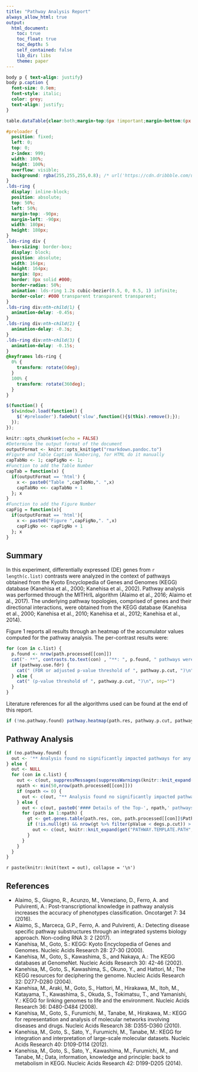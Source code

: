 ```yaml
---
title: "Pathway Analysis Report"
always_allow_html: true
output:
  html_document:
    toc: true
    toc_float: true
    toc_depth: 5
    self_contained: false
    lib_dir: libs
    theme: paper
---
```


```css
body p { text-align: justify}
body p.caption {
  font-size: 0.9em;
  font-style: italic;
  color: grey;
  text-align: justify;
}
```

```css
table.dataTable{clear:both;margin-top:6px !important;margin-bottom:6px !important;max-width:none !important;border-collapse:separate !important}table.dataTable td,table.dataTable th{-webkit-box-sizing:content-box;box-sizing:content-box}table.dataTable td.dataTables_empty,table.dataTable th.dataTables_empty{text-align:center}table.dataTable.nowrap th,table.dataTable.nowrap td{white-space:nowrap}div.dataTables_wrapper div.dataTables_length label{font-weight:normal;text-align:left;white-space:nowrap}div.dataTables_wrapper div.dataTables_length select{width:75px;display:inline-block}div.dataTables_wrapper div.dataTables_filter{text-align:right}div.dataTables_wrapper div.dataTables_filter label{font-weight:normal;white-space:nowrap;text-align:left}div.dataTables_wrapper div.dataTables_filter input{margin-left:0.5em;display:inline-block;width:auto}div.dataTables_wrapper div.dataTables_info{padding-top:8px;white-space:nowrap}div.dataTables_wrapper div.dataTables_paginate{margin:0;white-space:nowrap;text-align:right}div.dataTables_wrapper div.dataTables_paginate ul.pagination{margin:2px 0;white-space:nowrap}div.dataTables_wrapper div.dataTables_processing{position:absolute;top:50%;left:50%;width:200px;margin-left:-100px;margin-top:-26px;text-align:center;padding:1em 0}table.dataTable thead>tr>th.sorting_asc,table.dataTable thead>tr>th.sorting_desc,table.dataTable thead>tr>th.sorting,table.dataTable thead>tr>td.sorting_asc,table.dataTable thead>tr>td.sorting_desc,table.dataTable thead>tr>td.sorting{padding-right:30px}table.dataTable thead>tr>th:active,table.dataTable thead>tr>td:active{outline:none}table.dataTable thead .sorting,table.dataTable thead .sorting_asc,table.dataTable thead .sorting_desc,table.dataTable thead .sorting_asc_disabled,table.dataTable thead .sorting_desc_disabled{cursor:pointer;position:relative}table.dataTable thead .sorting:after,table.dataTable thead .sorting_asc:after,table.dataTable thead .sorting_desc:after,table.dataTable thead .sorting_asc_disabled:after,table.dataTable thead .sorting_desc_disabled:after{position:absolute;bottom:8px;right:8px;display:block;font-family:'Glyphicons Halflings';opacity:0.5}table.dataTable thead .sorting:after{opacity:0.2;content:"\e150"}table.dataTable thead .sorting_asc:after{content:"\e155"}table.dataTable thead .sorting_desc:after{content:"\e156"}table.dataTable thead .sorting_asc_disabled:after,table.dataTable thead .sorting_desc_disabled:after{color:#eee}div.dataTables_scrollHead table.dataTable{margin-bottom:0 !important}div.dataTables_scrollBody>table{border-top:none;margin-top:0 !important;margin-bottom:0 !important}div.dataTables_scrollBody>table>thead .sorting:after,div.dataTables_scrollBody>table>thead .sorting_asc:after,div.dataTables_scrollBody>table>thead .sorting_desc:after{display:none}div.dataTables_scrollBody>table>tbody>tr:first-child>th,div.dataTables_scrollBody>table>tbody>tr:first-child>td{border-top:none}div.dataTables_scrollFoot>.dataTables_scrollFootInner{box-sizing:content-box}div.dataTables_scrollFoot>.dataTables_scrollFootInner>table{margin-top:0 !important;border-top:none}@media screen and (max-width: 767px){div.dataTables_wrapper div.dataTables_length,div.dataTables_wrapper div.dataTables_filter,div.dataTables_wrapper div.dataTables_info,div.dataTables_wrapper div.dataTables_paginate{text-align:center}}table.dataTable.table-condensed>thead>tr>th{padding-right:20px}table.dataTable.table-condensed .sorting:after,table.dataTable.table-condensed .sorting_asc:after,table.dataTable.table-condensed .sorting_desc:after{top:6px;right:6px}table.table-bordered.dataTable th,table.table-bordered.dataTable td{border-left-width:0}table.table-bordered.dataTable th:last-child,table.table-bordered.dataTable th:last-child,table.table-bordered.dataTable td:last-child,table.table-bordered.dataTable td:last-child{border-right-width:0}table.table-bordered.dataTable tbody th,table.table-bordered.dataTable tbody td{border-bottom-width:0}div.dataTables_scrollHead table.table-bordered{border-bottom-width:0}div.table-responsive>div.dataTables_wrapper>div.row{margin:0}div.table-responsive>div.dataTables_wrapper>div.row>div[class^="col-"]:first-child{padding-left:0}div.table-responsive>div.dataTables_wrapper>div.row>div[class^="col-"]:last-child{padding-right:0}
```

```css
#preloader {
  position: fixed;
  left: 0;
  top: 0;
  z-index: 999;
  width: 100%;
  height: 100%;
  overflow: visible;
  background: rgba(255,255,255,0.8); /* url('https://cdn.dribbble.com/users/107759/screenshots/2436386/copper-loader.gif') no-repeat center 20%; */
}
.lds-ring {
  display: inline-block;
  position: absolute;
  top: 50%;
  left: 50%;
  margin-top: -90px;
  margin-left: -90px;
  width: 180px;
  height: 180px;
}
.lds-ring div {
  box-sizing: border-box;
  display: block;
  position: absolute;
  width: 164px;
  height: 164px;
  margin: 8px;
  border: 8px solid #000;
  border-radius: 50%;
  animation: lds-ring 1.2s cubic-bezier(0.5, 0, 0.5, 1) infinite;
  border-color: #000 transparent transparent transparent;
}
.lds-ring div:nth-child(1) {
  animation-delay: -0.45s;
}
.lds-ring div:nth-child(2) {
  animation-delay: -0.3s;
}
.lds-ring div:nth-child(3) {
  animation-delay: -0.15s;
}
@keyframes lds-ring {
  0% {
    transform: rotate(0deg);
  }
  100% {
    transform: rotate(360deg);
  }
}
```

::: {#preloader}
<div class="lds-ring"><div></div><div></div><div></div><div></div></div>
:::

```js
$(function() {
  $(window).load(function() {
    $('#preloader').fadeOut('slow',function(){$(this).remove();});
  });
});
```


```r
knitr::opts_chunk$set(echo = FALSE)
#Determine the output format of the document
outputFormat <- knitr::opts_knit$get("rmarkdown.pandoc.to")
#Figure and Table Caption Numbering, for HTML do it manually
capTabNo <- 1; capFigNo <- 1;
#Function to add the Table Number
capTab = function(x) {
  if(outputFormat == 'html') {
    x <- paste0("Table ",capTabNo,". ",x)
    capTabNo <<- capTabNo + 1
  }; x
}
#Function to add the Figure Number
capFig = function(x){
  if(outputFormat == 'html'){
    x <- paste0("Figure ",capFigNo,". ",x)
    capFigNo <<- capFigNo + 1
  }; x
}
```

## Summary

In this experiment, differentially expressed (DE) genes from `r length(c.list)` contrasts were analyzed in the context of pathways
obtained from the Kyoto Encyclopedia of Genes and Genomes (KEGG) database (Kanehisa et al., 2000; Kanehisa et al., 2002). Pathway
analysis was performed through the MITHrIL algorithm (Alaimo et al., 2016; Alaimo et al., 2017). The underlying pathway topologies, 
comprised of genes and their directional interactions, were obtained from the KEGG database (Kanehisa et al., 2000; Kanehisa et al., 
2010; Kanehisa et al., 2012; Kanehisa et al., 2014).

Figure 1 reports all results through an heatmap of the accumulator values computed for the pathway analysis. The per-contrast results were:

```r
for (con in c.list) {
  p.found <- nrow(path.processed[[con]])
  cat("- **", contrasts.to.text(con) , "**: ", p.found, " pathways were found to be significantly impacted", sep="")
  if (pathway.use.fdr) {
    cat(" (FDR or adjusted p-value threshold of ", pathway.p.cut, ")\n", sep="")
  } else {
    cat(" (p-value threshold of ", pathway.p.cut, ")\n", sep="")
  }
}
```

Literature references for all the algorithms used can be found at the end of this report.

```r
if (!no.pathway.found) pathway.heatmap(path.res, pathway.p.cut, pathway.use.fdr)
```

## Pathway Analysis

```r
if (no.pathway.found) {
  out <- '** Analysis found no significantly impacted pathways for any contrast. **\n\n'
} else {
  out <- NULL
  for (con in c.list) {
    out <- c(out, suppressMessages(suppressWarnings(knitr::knit_expand(get("CONTRAST.TEMPLATE.PATH", envir = path.env)))))
    npath <- min(50,nrow(path.processed[[con]]))
    if (npath <= 0) {
      out <- c(out, "** Analysis found no significantly impacted pathways for this contrast. **\n\n")
    } else {
      out <- c(out, paste0('#### Details of the Top-', npath,' pathways\n'))
      for (path in 1:npath) {
        gt <- get.genes.table(path.res, con, path.processed[[con]]$Pathway.Id[path], degs.p.cut)
        if (!is.null(gt) && nrow(gt %>% filter(pValue < degs.p.cut)) > 0) {
          out <- c(out, knitr::knit_expand(get("PATHWAY.TEMPLATE.PATH", envir = path.env)))
        }
      }
    }
  }
}
```
`r paste(knitr::knit(text = out), collapse = '\n')`

## References

- Alaimo, S., Giugno, R., Acunzo, M., Veneziano, D., Ferro, A. and Pulvirenti, A.: Post-transcriptional knowledge in pathway analysis increases the accuracy of phenotypes classification. Oncotarget 7: 34 (2016).
- Alaimo, S., Marceca, G.P., Ferro, A. and Pulvirenti, A.: Detecting disease specific pathway substructures through an integrated systems biology approach. Non-coding RNA 3: 2 (2017).
- Kanehisa, M., Goto, S.: KEGG: Kyoto Encyclopedia of Genes and Genomes. Nucleic Acids Research 28: 27-30 (2000).
- Kanehisa, M., Goto, S., Kawashima, S., and Nakaya, A.: The KEGG databases at GenomeNet. Nucleic Acids Research 30: 42-46 (2002).
- Kanehisa, M., Goto, S., Kawashima, S., Okuno, Y., and Hattori, M.; The KEGG resources for deciphering the genome. Nucleic Acids Research 32: D277-D280 (2004).
- Kanehisa, M., Araki, M., Goto, S., Hattori, M., Hirakawa, M., Itoh, M., Katayama, T., Kawashima, S., Okuda, S., Tokimatsu, T., and Yamanishi, Y.: KEGG for linking genomes to life and the environment. Nucleic Acids Research 36: D480-D484 (2008).
- Kanehisa, M., Goto, S., Furumichi, M., Tanabe, M., Hirakawa, M.: KEGG for representation and analysis of molecular networks involving diseases and drugs. Nucleic Acids Research 38: D355-D360 (2010).
- Kanehisa, M., Goto, S., Sato, Y., Furumichi, M., Tanabe, M.: KEGG for integration and interpretation of large-scale molecular datasets. Nucleic Acids Research 40: D109-D114 (2012).
- Kanehisa, M., Goto, S., Sato, Y., Kawashima, M., Furumichi, M., and Tanabe, M.; Data, information, knowledge and principle: back to metabolism in KEGG. Nucleic Acids Research 42: D199-D205 (2014).